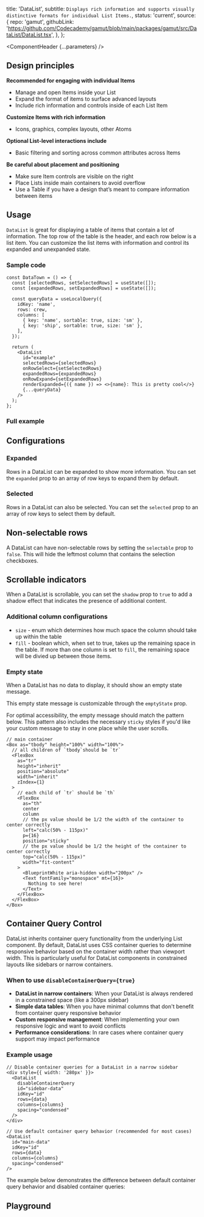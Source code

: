 


  title: 'DataList',
  subtitle: `Displays rich information and supports visually distinctive formats for individual List Items.`,
  status: 'current',
  source: {
    repo: 'gamut',
    githubLink:
      'https://github.com/Codecademy/gamut/blob/main/packages/gamut/src/DataList/DataList.tsx',
  },
};

<Meta of={DataListStories} />

<ComponentHeader {...parameters} />

## Design principles

**Recommended for engaging with individual Items**

- Manage and open Items inside your List
- Expand the format of items to surface advanced layouts
- Include rich information and controls inside of each List Item

**Customize Items with rich information**

- Icons, graphics, complex layouts, other Atoms

**Optional List-level interactions include**

- Basic filtering and sorting across common attributes across Items

**Be careful about placement and positioning**

- Make sure Item controls are visible on the right
- Place Lists inside main containers to avoid overflow
- Use a Table if you have a design that’s meant to compare information between items

## Usage

`DataList` is great for displaying a table of items that contain a lot of information. The top row of the table is the header, and each row below is a list item. You can customize the list items with information and control its expanded and unexpanded state.

### Sample code

```tsx
const DataTown = () => {
  const [selectedRows, setSelectedRows] = useState([]);
  const [expandedRows, setExpandedRows] = useState([]);

  const queryData = useLocalQuery({
    idKey: 'name',
    rows: crew,
    columns: [
      { key: 'name', sortable: true, size: 'sm' },
      { key: 'ship', sortable: true, size: 'sm' },
    ],
  });

  return (
    <DataList
      id="example"
      selectedRows={selectedRows}
      onRowSelect={setSelectedRows}
      expandedRows={expandedRows}
      onRowExpand={setExpandedRows}
      renderExpanded={({ name }) => <>{name}: This is pretty cool</>}
      {...queryData}
    />
  );
};
```

### Full example

<Canvas of={DataListStories.FullDataList} />

## Configurations

### Expanded

Rows in a DataList can be expanded to show more information. You can set the `expanded` prop to an array of row keys to expand them by default.

<Canvas of={DataListStories.Expanded} />

### Selected

Rows in a DataList can also be selected. You can set the `selected` prop to an array of row keys to select them by default.

<Canvas of={DataListStories.Selected} />

## Non-selectable rows

A DataList can have non-selectable rows by setting the `selectable` prop to `false`. This will hide the leftmost column that contains the selection checkboxes.

<Canvas of={DataListStories.NonSelectable} />

## Scrollable indicators

When a DataList is scrollable, you can set the `shadow` prop to `true` to add a shadow effect that indicates the presence of additional content.

<Canvas of={DataListStories.ScrollableWithShadow} />

### Additional column configurations

- `size` - enum which determines how much space the column should take up within the table
- `fill` - boolean which, when set to true, takes up the remaining space in the table. If more than one column is set to `fill`, the remaining space will be divied up between those items.

### Empty state

When a DataList has no data to display, it should show an empty state message.

<Canvas of={DataListStories.EmptyState} />

This empty state message is customizable through the `emptyState` prop.

<Canvas of={DataListStories.EmptyStateCustom} />

For optimal accessibility, the empty message should match the pattern below. This pattern also includes the necessary `sticky` styles if you'd like your custom message to stay in one place while the user scrolls.

```tsx
// main container
<Box as="tbody" height="100%" width="100%">
  // all children of `tbody`should be `tr`
  <FlexBox
    as="tr"
    height="inherit"
    position="absolute"
    width="inherit"
    zIndex={1}
  >
    // each child of `tr` should be `th`
    <FlexBox
      as="th"
      center
      column
      // the px value should be 1/2 the width of the container to center correctly
      left="calc(50% - 115px)"
      p={16}
      position="sticky"
      // the px value should be 1/2 the height of the container to center correctly
      top="calc(50% - 115px)"
      width="fit-content"
    >
      <BlueprintWhite aria-hidden width="200px" />
      <Text fontFamily="monospace" mt={16}>
        Nothing to see here!
      </Text>
    </FlexBox>
  </FlexBox>
</Box>
```

## Container Query Control

DataList inherits container query functionality from the underlying List component. By default, DataList uses CSS container queries to determine responsive behavior based on the container width rather than viewport width. This is particularly useful for DataList components in constrained layouts like sidebars or narrow containers.

### When to use `disableContainerQuery={true}`

- **DataList in narrow containers**: When your DataList is always rendered in a constrained space (like a 300px sidebar)
- **Simple data tables**: When you have minimal columns that don't benefit from container query responsive behavior
- **Custom responsive management**: When implementing your own responsive logic and want to avoid conflicts
- **Performance considerations**: In rare cases where container query support may impact performance

### Example usage

```tsx
// Disable container queries for a DataList in a narrow sidebar
<div style={{ width: '280px' }}>
  <DataList
    disableContainerQuery
    id="sidebar-data"
    idKey="id"
    rows={data}
    columns={columns}
    spacing="condensed"
  />
</div>

// Use default container query behavior (recommended for most cases)
<DataList
  id="main-data"
  idKey="id"
  rows={data}
  columns={columns}
  spacing="condensed"
/>
```

The example below demonstrates the difference between default container query behavior and disabled container queries:

<Canvas of={DataListStories.DisableContainerQuery} />

<Callout text="In most cases, you should use the default container query behavior as it provides better responsive design. Only disable container queries when you have specific layout requirements that conflict with the default behavior." />

## Playground

<Canvas sourceState="shown" of={DataListStories.Default} />

<Controls />
